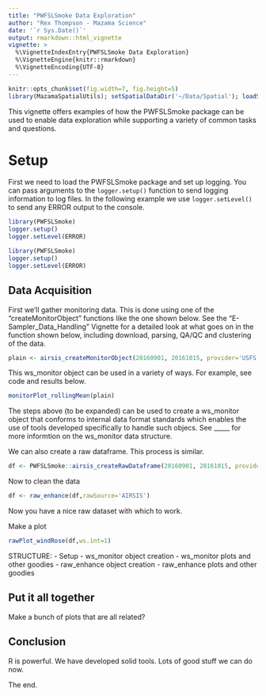 ```yaml
---
title: "PWFSLSmoke Data Exploration"
author: "Rex Thompson - Mazama Science"
date: '`r Sys.Date()`'
output: rmarkdown::html_vignette
vignette: >
  %\VignetteIndexEntry{PWFSLSmoke Data Exploration}
  %\VignetteEngine{knitr::rmarkdown}
  %\VignetteEncoding{UTF-8}
---
```


```r
knitr::opts_chunk$set(fig.width=7, fig.height=5)
library(MazamaSpatialUtils); setSpatialDataDir('~/Data/Spatial'); loadSpatialData('NaturalEarthAdm1') 
```

This vignette offers examples of how the PWFSLSmoke package can be used to enable data exploration while supporting a variety of common tasks and questions.

# Setup

First we need to load the PWFSLSmoke package and set up logging. You can pass
arguments to the `logger.setup()` function to send logging information to log files. In the following
example we use `logger.setLevel()` to send any ERROR output to the console.

```r
library(PWFSLSmoke)
logger.setup()
logger.setLevel(ERROR)
```

```r
library(PWFSLSmoke)
logger.setup()
logger.setLevel(ERROR)
```

## Data Acquisition

First we'll gather monitoring data. This is done using one of the "createMonitorObject" functions like the one shown below. See the "E-Sampler_Data_Handling" Vignette for a detailed look at what goes on in the function shown below, including download, parsing, QA/QC and clustering of the data.

```r
plain <- airsis_createMonitorObject(20160901, 20161015, provider='USFS', unitID=1033 )
```

This ws_monitor object can be used in a variety of ways. For example, see code and results below.

```r
monitorPlot_rollingMean(plain)
```


The steps above (to be expanded) can be used to create a ws_monitor object that conforms to internal data format standards which enables the use of tools developed specifically to handle such objecs. See _____ for more informtion on the ws_monitor data structure.

We can also create a raw dataframe. This process is similar.

```r
df <- PWFSLSmoke::airsis_createRawDataframe(20160901, 20161015, provider='USFS', unitID=1033)
```

Now to clean the data

```r
df <- raw_enhance(df,rawSource='AIRSIS')
```

Now you have a nice raw dataset with which to work.



Make a plot

```r
rawPlot_windRose(df,ws.int=1)
```



STRUCTURE:
 - Setup
 - ws_monitor object creation
 - ws_monitor plots and other goodies
 - raw_enhance object creation
 - raw_enhance plots and other goodies

## Put it all together
 
 Make a bunch of plots that are all related?
 
## Conclusion

R is powerful. We have developed solid tools. Lots of good stuff we can do now.

The end.

